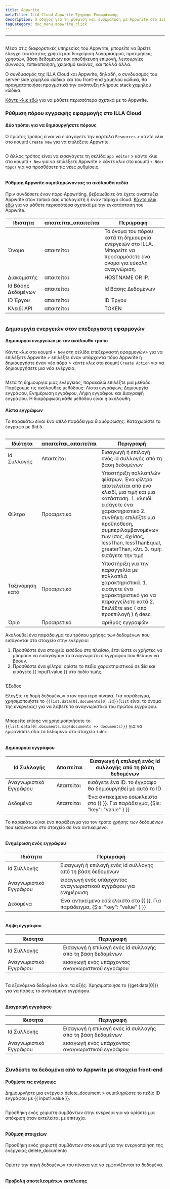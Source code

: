 ```yaml
---
title: Appwrite
metaTitle: ILLA Cloud Appwrite Έγγραφο Ενσωμάτωσης
description: Ο οδηγός για τη ρύθμιση και ενσωμάτωση με Appwrite στο ILLA Cloud
tagCategory: doc_menu_appwrite_click
---
```


* * *

## <Heading hidden>Βάση δεδομένων Appwrite</Heading>

Μέσα στις διαφορετικές υπηρεσίες του Appwrite, μπορείτε να βρείτε έλεγχο ταυτότητας χρήστη και διαχείριση λογαριασμού, προτιμήσεις χρηστών, βάση δεδομένων και αποθήκευση επιμονή, λειτουργίες σύννεφο, τοπικοποίηση, χειρισμό εικόνας, και πολλά άλλα. 

Ο συνδυασμός της ILLA Cloud και Appwrite, δηλαδή, ο συνδυασμός του server-side χαμηλού κώδικα και του front-end χαμηλού κώδικα, θα πραγματοποιήσει πραγματικά την ανάπτυξη πλήρους stack χαμηλού κώδικα.

[Κάντε κλικ εδώ](https://appwrite.io/) για να μάθετε περισσότερα σχετικά με το Appwrite.

### Ρύθμιση πόρου εγγραφής εφαρμογής στο ILLA Cloud

#### Δύο τρόποι για να δημιουργήσετε πόρους

Ο πρώτος τρόπος είναι να εισαγάγετε την καρτέλα `Resources` > κάντε κλικ στο κουμπί `Create New` για να επιλέξετε Appwrite. 

<img src='https://cdn.illacloud.com/official-website/img/docs/assemble/appwrite1.png' alt="" />

Ο άλλος τρόπος είναι να εισαγάγετε τη σελίδα `app editor` > κάντε κλικ στο κουμπί `+ New` για να επιλέξετε Appwrite > κάντε κλικ στο κουμπί `+ Νέοι πόροι` για να προσθέσετε τις νέες ρυθμίσεις. 

<img src='https://cdn.illacloud.com/official-website/img/docs/assemble/appwrite2.png' alt="" />

#### Ρύθμιση Appwrite συμπληρώνοντας τα ακόλουθα πεδία

Πριν συνδέσετε έναν πόρο Appwriting, βεβαιωθείτε ότι έχετε αναπτύξει Appwrite στον τοπικό σας υπολογιστή ή έναν πάροχο cloud. [Κάντε κλικ εδώ](https://appwrite.io/docs/installation) για να μάθετε περισσότερα σχετικά με την εγκατάσταση του Appwrite. 

| Ιδιότητα           | απαιτείται\_απαιτείται | Περιγραφή                                                                                                            |
| ------------------ | ---------------------- | -------------------------------------------------------------------------------------------------------------------- |
| Όνομα              | απαιτείται             | Το όνομα του πόρου κατά τη δημιουργία ενεργειών στο ILLA. Μπορείτε να προσαρμόσετε ένα όνομα για εύκολη αναγνώριση.  |
| Διακομιστής        | απαιτείται             | HOSTNAME OR IP.                                                                                                      |
| Id Βάσης Δεδομένων | απαιτείται             | Id Βάσης Δεδομένων                                                                                                   |
| ID Έργου           | απαιτείται             | ID Έργου                                                                                                             |
| Κλειδί API         | απαιτείται             | TOKEN                                                                                                                |

<img src='https://cdn.illacloud.com/official-website/img/docs/assemble/appwrite3.png' alt="" />

### Δημιουργία ενεργειών στον επεξεργαστή εφαρμογών

#### Δημιουργία ενεργειών με τον ακόλουθο τρόπο

Κάντε κλικ στο κουμπί `+ New` στη σελίδα επεξεργαστή εφαρμογών> για να επιλέξετε Appwrite > επιλέξτε έναν υπάρχοντα πόρο Appwrite ή δημιουργήστε έναν νέο πόρο > κάντε κλικ στο κουμπί `Create Action` για να δημιουργήσετε μια νέα ενέργεια. 

<img src='https://cdn.illacloud.com/official-website/img/docs/assemble/appwrite4.png' alt="" />

Μετά τη δημιουργία μιας ενέργειας, παρακαλώ επιλέξτε μια μέθοδο. Παρέχουμε τις ακόλουθες μεθόδους: Λίστα εγγράφων, Δημιουργία εγγράφου, Ενημέρωση εγγράφου, Λήψη εγγράφου και Διαγραφή εγγράφου. Η διαμόρφωση κάθε μεθόδου είναι η ακόλουθη. 

#### Λίστα εγγράφων

Το παρακάτω είναι ένα απλό παράδειγμα διαμόρφωσης: Καταχωρίστε το έγγραφο με $id 5. 

<img src='https://cdn.illacloud.com/official-website/img/docs/assemble/appwrite5.png' alt="" />

| Ιδιότητα        | απαιτείται\_απαιτείται | Περιγραφή                                                                                                                                                                                                                                                                                 |
| --------------- | ---------------------- | ----------------------------------------------------------------------------------------------------------------------------------------------------------------------------------------------------------------------------------------------------------------------------------------- |
| Id Συλλογής     | Απαιτείται             | Εισαγωγή ή επιλογή ενός id συλλογής από τη βάση δεδομένων                                                                                                                                                                                                                                 |
| Φίλτρο          | Προαιρετικό            | Υποστήριξη πολλαπλών φίλτρων. Ένα φίλτρο αποτελείται από ένα κλειδί, μια τιμή και μια κατάσταση. 1. κλειδί: εισάγετε ένα χαρακτηριστικό 2. συνθήκη: επιλέξτε μια προϋπόθεση, συμπεριλαμβανομένων των ίσος, όχιίσος, lessThan, lessThanEqual, greaterThan, κλπ. 3. τιμή: εισάγετε την τιμή |
| Ταξινόμηση κατά | Προαιρετικό            | Υποστήριξη για την παραγγελία με πολλαπλά χαρακτηριστικά. 1. εισάγετε ένα χαρακτηριστικό για να παραγγείλετε κατά 2. Επιλέξτε asc ( από προεπιλογή ) ή desc                                                                                                                               |
| Όριο            | Προαιρετικό            | αριθμός εγγραφών                                                                                                                                                                                                                                                                          |

Ακολουθεί ένα παράδειγμα του τρόπου χρήσης των δεδομένων που εισάγονται στο στοιχείο στην ενέργεια:

1.  Προσθέστε ένα στοιχείο εισόδου στο πλαίσιο, έτσι ώστε οι χρήστες να μπορούν να εισαγάγουν το αναγνωριστικό εγγράφου που θέλουν να βρουν.  
2.  Προσθέστε ένα φίλτρο: ορίστε το πεδίο χαρακτηριστικού σε $id και εισάγετε {{ input1.value }} στο πεδίο τιμής. 

<img src='https://cdn.illacloud.com/official-website/img/docs/assemble/appwrite6.png' alt="" />

Έξοδος

Ελέγξτε τη δομή δεδομένων στον αριστερό πίνακα. Για παράδειγμα, χρησιμοποιήστε το `{{list.data[0].documents[0].id}}`(`list` είναι το όνομα της ενέργειας) για να λάβετε το αναγνωριστικό του πρώτου εγγράφου. 

<img src='https://cdn.illacloud.com/official-website/img/docs/assemble/appwrite7.png' alt="" />

Μπορείτε επίσης να χρησιμοποιήσετε το `{{list.data[0].documents.map(documents => documents)}}` για να εμφανίσετε όλα τα δεδομένα στο στοιχείο `table`. 

<img src='https://cdn.illacloud.com/official-website/img/docs/assemble/appwrite8.png' alt="" />

#### Δημιουργία εγγράφου

| Id Συλλογής            | Απαιτείται | Εισαγωγή ή επιλογή ενός id συλλογής από τη βάση δεδομένων                       |
| ---------------------- | ---------- | ------------------------------------------------------------------------------- |
| Αναγνωριστικό Εγγράφου | Απαιτείται | εισάγετε ένα ID. το έγγραφο θα δημιουργηθεί με αυτό το ID                       |
| Δεδομένα               | Απαιτείται | Ένα αντικείμενο εσώκλειστο στο {{ }}. Για παράδειγμα, {Şis: "key": "value" } }} |

Το παρακάτω είναι ένα παράδειγμα για τον τρόπο χρήσης των δεδομένων που εισάγονται στο στοιχείο σε ένα αντικείμενο. 

<img src='https://cdn.illacloud.com/official-website/img/docs/assemble/appwrite9.png' alt="" />

#### Ενημέρωση ενός εγγράφου

| Ιδιότητα               | Περιγραφή                                                                       |
| ---------------------- | ------------------------------------------------------------------------------- |
| Id Συλλογής            | Εισαγωγή ή επιλογή ενός id συλλογής από τη βάση δεδομένων                       |
| Αναγνωριστικό Εγγράφου | εισαγωγή ενός υπάρχοντος αναγνωριστικού εγγράφου για ενημέρωση                  |
| Δεδομένα               | Ένα αντικείμενο εσώκλειστο στο {{ }}. Για παράδειγμα, {Şis: "key": "value" } }} |

<img src='https://cdn.illacloud.com/official-website/img/docs/assemble/appwrite10.png' alt="" />

#### Λήψη εγγράφου

| Ιδιότητα               | Περιγραφή                                                 |
| ---------------------- | --------------------------------------------------------- |
| Id Συλλογής            | Εισαγωγή ή επιλογή ενός id συλλογής από τη βάση δεδομένων |
| Αναγνωριστικό Εγγράφου | εισαγωγή ενός υπάρχοντος αναγνωριστικού εγγράφου          |

<img src='https://cdn.illacloud.com/official-website/img/docs/assemble/appwrite11.png' alt="" />

Τα εξαγόμενα δεδομένα είναι τα εξής. Χρησιμοποίησε το {{get.data[0]}} για να πάρεις το αντικείμενο εγγράφου.

<img src='https://cdn.illacloud.com/official-website/img/docs/assemble/appwrite12.png' alt="" />

#### Διαγραφή εγγράφου

| Ιδιότητα               | Περιγραφή                                                 |
| ---------------------- | --------------------------------------------------------- |
| Id Συλλογής            | Εισαγωγή ή επιλογή ενός id συλλογής από τη βάση δεδομένων |
| Αναγνωριστικό Εγγράφου | εισαγωγή ενός υπάρχοντος αναγνωριστικού εγγράφου          |

<img src='https://cdn.illacloud.com/official-website/img/docs/assemble/appwrite13.png' alt="" />

### Συνδέστε τα δεδομένα από το Appwrite με στοιχεία front-end

#### Ρυθμίστε τις ενέργειες

Δημιουργήστε μια ενέργεια delete_document > συμπληρώστε το πεδίο ID εγγράφου με {{ input1.value }}. 

<img src='https://cdn.illacloud.com/official-website/img/docs/assemble/appwrite14.png' alt="" />

Προσθήκη ενός χειριστή συμβάντων στην ενέργεια για να ορίσετε μια απόκριση όταν εκτελείται με επιτυχία. 

<img src='https://cdn.illacloud.com/official-website/img/docs/assemble/appwrite15.png' alt="" />

#### Ρύθμιση στοιχείων

Προσθήκη ενός χειριστή συμβάντων στο κουμπί για την ενεργοποίηση της ενέργειας delete_documento 

<img src='https://cdn.illacloud.com/official-website/img/docs/assemble/appwrite16.png' alt="" />

Ορίστε την πηγή δεδομένων του πίνακα για να εμφανίζονται τα δεδομένα. 

<img src='https://cdn.illacloud.com/official-website/img/docs/assemble/appwrite17.png' alt="" />

#### Προβολή αποτελεσμάτων εκτέλεσης

<img src='https://cdn.illacloud.com/official-website/img/docs/assemble/appwrite18.gif' alt="" />
